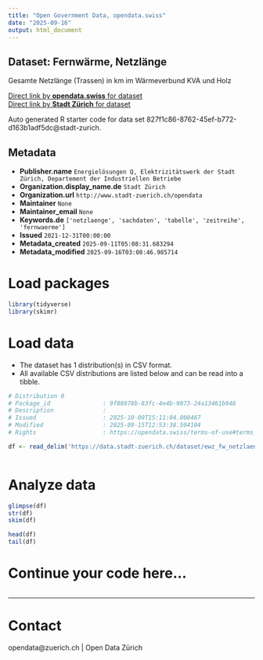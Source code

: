 ```yaml
---
title: "Open Government Data, opendata.swiss"
date: "2025-09-16"
output: html_document
---
```


## Dataset: Fernwärme, Netzlänge

Gesamte Netzlänge (Trassen) in km im Wärmeverbund KVA und Holz

[Direct link by **opendata.swiss** for dataset](https://opendata.swiss/de/dataset/fernwarme-netzlange1)<br>
[Direct link by **Stadt Zürich** for dataset](https://data.stadt-zuerich.ch/dataset/ewz_fw_netzlaenge_kva_und_holz)

Auto generated R starter code for data set 827f1c86-8762-45ef-b772-d163b1adf5dc@stadt-zurich.

## Metadata

- **Publisher.name** `Energielösungen Q, Elektrizitätswerk der Stadt Zürich, Departement der Industriellen Betriebe`
- **Organization.display_name.de** `Stadt Zürich`
- **Organization.url** `http://www.stadt-zuerich.ch/opendata`
- **Maintainer** `None`
- **Maintainer_email** `None`
- **Keywords.de** `['netzlaenge', 'sachdaten', 'tabelle', 'zeitreihe', 'fernwaerme']`
- **Issued** `2021-12-31T00:00:00`
- **Metadata_created** `2025-09-11T05:08:31.683294`
- **Metadata_modified** `2025-09-16T03:08:46.985714`


# Load packages

```r

library(tidyverse)
library(skimr)

```

# Load data

-   The dataset has 1 distribution(s) in CSV format.
-   All available CSV distributions are listed below and can be read into a tibble.

```r

# Distribution 0
# Package_id               : 9f88978b-83fc-4e4b-9073-24a13461b946
# Description              : 
# Issued                   : 2025-10-09T15:11:04.008467
# Modified                 : 2025-09-15T12:53:38.504104
# Rights                   : https://opendata.swiss/terms-of-use#terms_open

df <- read_delim('https://data.stadt-zuerich.ch/dataset/ewz_fw_netzlaenge_kva_und_holz/download/ewz_fw_netzlaenge_kva_und_holz.csv')



```

# Analyze data

```r

glimpse(df)
str(df)
skim(df)

head(df)
tail(df)

```

# Continue your code here...

```r

```

------------------------------------------------------------------------

# Contact

opendata@zuerich.ch | Open Data Zürich
